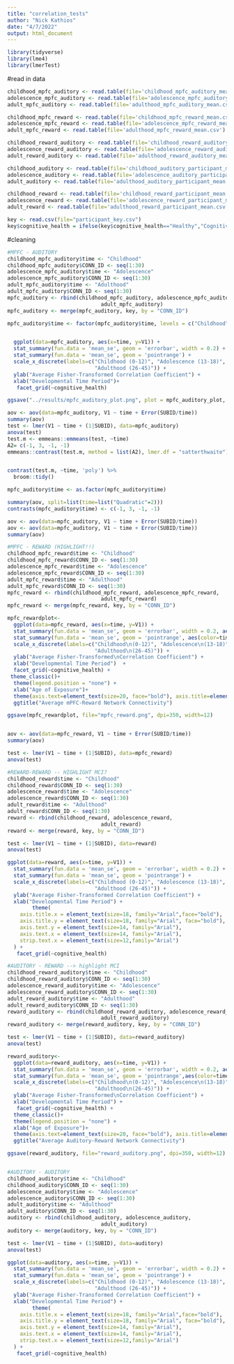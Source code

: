 ```yaml
---
title: "correlation_tests"
author: "Nick Kathios"
date: "4/7/2022"
output: html_document
---
```


```r
library(tidyverse)
library(lme4)
library(lmerTest)
```

#read in data
```r
childhood_mpfc_auditory <- read.table(file='childhood_mpfc_auditory_mean.csv')
adolescence_mpfc_auditory <- read.table(file='adolescence_mpfc_auditory_mean.csv')
adult_mpfc_auditory <- read.table(file='adulthood_mpfc_auditory_mean.csv')

childhood_mpfc_reward <- read.table(file='childhood_mpfc_reward_mean.csv')
adolescence_mpfc_reward <- read.table(file='adolescence_mpfc_reward_mean.csv')
adult_mpfc_reward <- read.table(file='adulthood_mpfc_reward_mean.csv')

childhood_reward_auditory <- read.table(file='childhood_reward_auditory_mean.csv')
adolescence_reward_auditory <- read.table(file='adolescence_reward_auditory_mean.csv')
adult_reward_auditory <- read.table(file='adulthood_reward_auditory_mean.csv')

childhood_auditory <- read.table(file='childhood_auditory_participant_mean.csv')
adolescence_auditory <- read.table(file='adolescence_auditory_participant_mean.csv')
adult_auditory <- read.table(file='adulthood_auditory_participant_mean.csv')

childhood_reward <- read.table(file='childhood_reward_participant_mean.csv')
adolescence_reward <- read.table(file='adolescence_reward_participant_mean.csv')
adult_reward <- read.table(file='adulthood_reward_participant_mean.csv')

key <- read.csv(file="participant_key.csv")
key$cognitive_health = ifelse(key$cognitive_health=="Healthy","Cognitively Healthy", key$cognitive_health) #recoding some values

```

#cleaning
```r
#MPFC - AUDITORY
childhood_mpfc_auditory$time <- "Childhood"
childhood_mpfc_auditory$CONN_ID <- seq(1:30)
adolescence_mpfc_auditory$time <- "Adolescence"
adolescence_mpfc_auditory$CONN_ID <- seq(1:30)
adult_mpfc_auditory$time <- "Adulthood"
adult_mpfc_auditory$CONN_ID <- seq(1:30)
mpfc_auditory <- rbind(childhood_mpfc_auditory, adolescence_mpfc_auditory,
                              adult_mpfc_auditory)
mpfc_auditory <- merge(mpfc_auditory, key, by = "CONN_ID")

mpfc_auditory$time <- factor(mpfc_auditory$time, levels = c("Childhood", "Adolescence", "Adulthood"))


  ggplot(data=mpfc_auditory, aes(x=time, y=V1)) +
  stat_summary(fun.data = 'mean_se', geom = 'errorbar', width = 0.2) +
  stat_summary(fun.data = 'mean_se', geom = 'pointrange') +
  scale_x_discrete(labels=c("Childhood (0-12)", "Adolescence (13-18)",
                            "Adulthood (26-45)")) +
  ylab("Average Fisher-Transformed Correlation Coefficient") +
  xlab("Developmental Time Period")+
   facet_grid(~cognitive_health)

ggsave("../results/mpfc_auditory_plot.png", plot = mpfc_auditory_plot, width=11)

aov <- aov(data=mpfc_auditory, V1 ~ time + Error(SUBID/time))
summary(aov)
test <- lmer(V1 ~ time + (1|SUBID), data=mpfc_auditory)
anova(test)
test.m <- emmeans::emmeans(test, ~time)
A2= c(-1, 3, -1, -1)
emmeans::contrast(test.m, method = list(A2), lmer.df = "satterthwaite")


contrast(test.m, ~time, 'poly') %>%
  broom::tidy()

mpfc_auditory$time <- as.factor(mpfc_auditory$time)

summary(aov, split=list(time=list("Quadratic"=2)))
contrasts(mpfc_auditory$time) <- c(-1, 3, -1, -1)

aov <- aov(data=mpfc_auditory, V1 ~ time + Error(SUBID/time))
aov <- aov(data=mpfc_auditory, V1 ~ time + Error(SUBID/time))
summary(aov)

#MPFC - REWARD (HIGHLIGHT!!)
childhood_mpfc_reward$time <- "Childhood"
childhood_mpfc_reward$CONN_ID <- seq(1:30)
adolescence_mpfc_reward$time <- "Adolescence"
adolescence_mpfc_reward$CONN_ID <- seq(1:30)
adult_mpfc_reward$time <- "Adulthood"
adult_mpfc_reward$CONN_ID <- seq(1:30)
mpfc_reward <- rbind(childhood_mpfc_reward, adolescence_mpfc_reward,
                              adult_mpfc_reward)
mpfc_reward <- merge(mpfc_reward, key, by = "CONN_ID")

mpfc_rewardplot<-
  ggplot(data=mpfc_reward, aes(x=time, y=V1)) +
  stat_summary(fun.data = 'mean_se', geom = 'errorbar', width = 0.2, aes(color=time)) +
  stat_summary(fun.data = 'mean_se', geom = 'pointrange', aes(color=time)) +
  scale_x_discrete(labels=c("Childhood\n(0-12)", "Adolescence\n(13-18)",
                            "Adulthood\n(26-45)")) +
  ylab("Average Fisher-Transformed\nCorrelation Coefficient") +
  xlab("Developmental Time Period")  + 
  facet_grid(~cognitive_health) + 
 theme_classic()+
  theme(legend.position = "none") +
  xlab("Age of Exposure")+
  theme(axis.text=element_text(size=20, face="bold"), axis.title=element_text(size=20,face="bold"), strip.text.x = element_text(size=18,face="bold"), title = element_text(size=22, face="bold")) +
  ggtitle("Average mPFC-Reward Network Connectivity")

ggsave(mpfc_rewardplot, file="mpfc_reward.png", dpi=350, width=12)


aov <- aov(data=mpfc_reward, V1 ~ time + Error(SUBID/time))
summary(aov)

test <- lmer(V1 ~ time + (1|SUBID), data=mpfc_reward)
anova(test)

#REWARD-REWARD -- HIGHLIGHT MCI?
childhood_reward$time <- "Childhood"
childhood_reward$CONN_ID <- seq(1:30)
adolescence_reward$time <- "Adolescence"
adolescence_reward$CONN_ID <- seq(1:30)
adult_reward$time <- "Adulthood"
adult_reward$CONN_ID <- seq(1:30)
reward <- rbind(childhood_reward, adolescence_reward,
                              adult_reward)
reward <- merge(reward, key, by = "CONN_ID")

test <- lmer(V1 ~ time + (1|SUBID), data=reward)
anova(test)

ggplot(data=reward, aes(x=time, y=V1)) +
  stat_summary(fun.data = 'mean_se', geom = 'errorbar', width = 0.2) +
  stat_summary(fun.data = 'mean_se', geom = 'pointrange') +
  scale_x_discrete(labels=c("Childhood (0-12)", "Adolescence (13-18)",
                            "Adulthood (26-45)")) +
  ylab("Average Fisher-Transformed Correlation Coefficient") +
  xlab("Developmental Time Period") +
        theme(
    axis.title.x = element_text(size=18, family="Arial",face="bold"),
    axis.title.y = element_text(size=18, family="Arial", face="bold"),
    axis.text.y = element_text(size=14, family="Arial"), 
    axis.text.x = element_text(size=14, family="Arial"),
    strip.text.x = element_text(size=12,family="Arial")
  ) +
   facet_grid(~cognitive_health)

#AUDITORY - REWARD --> highlight MCI
childhood_reward_auditory$time <- "Childhood"
childhood_reward_auditory$CONN_ID <- seq(1:30)
adolescence_reward_auditory$time <- "Adolescence"
adolescence_reward_auditory$CONN_ID <- seq(1:30)
adult_reward_auditory$time <- "Adulthood"
adult_reward_auditory$CONN_ID <- seq(1:30)
reward_auditory <- rbind(childhood_reward_auditory, adolescence_reward_auditory,
                              adult_reward_auditory)
reward_auditory <- merge(reward_auditory, key, by = "CONN_ID")

test <- lmer(V1 ~ time + (1|SUBID), data=reward_auditory)
anova(test)

reward_auditory<-
  ggplot(data=reward_auditory, aes(x=time, y=V1)) +
  stat_summary(fun.data = 'mean_se', geom = 'errorbar', width = 0.2, aes(color=time)) +
  stat_summary(fun.data = 'mean_se', geom = 'pointrange',aes(color=time)) +
  scale_x_discrete(labels=c("Childhood\n(0-12)", "Adolescence\n(13-18)",
                            "Adulthood\n(26-45)")) +
  ylab("Average Fisher-Transformed\nCorrelation Coefficient") +
  xlab("Developmental Time Period") +
   facet_grid(~cognitive_health) +
  theme_classic()+
  theme(legend.position = "none") +
  xlab("Age of Exposure")+
  theme(axis.text=element_text(size=20, face="bold"), axis.title=element_text(size=20,face="bold"), strip.text.x = element_text(size=18,face="bold"), title = element_text(size=22, face="bold")) +
  ggtitle("Average Auditory-Reward Network Connectivity")

ggsave(reward_auditory, file="reward_auditory.png", dpi=350, width=12)


#AUDITORY - AUDITORY
childhood_auditory$time <- "Childhood"
childhood_auditory$CONN_ID <- seq(1:30)
adolescence_auditory$time <- "Adolescence"
adolescence_auditory$CONN_ID <- seq(1:30)
adult_auditory$time <- "Adulthood"
adult_auditory$CONN_ID <- seq(1:30)
auditory <- rbind(childhood_auditory, adolescence_auditory,
                              adult_auditory)
auditory <- merge(auditory, key, by = "CONN_ID")

test <- lmer(V1 ~ time + (1|SUBID), data=auditory)
anova(test)

ggplot(data=auditory, aes(x=time, y=V1)) +
  stat_summary(fun.data = 'mean_se', geom = 'errorbar', width = 0.2) +
  stat_summary(fun.data = 'mean_se', geom = 'pointrange') +
  scale_x_discrete(labels=c("Childhood (0-12)", "Adolescence (13-18)",
                            "Adulthood (26-45)")) +
  ylab("Average Fisher-Transformed Correlation Coefficient") +
  xlab("Developmental Time Period") +
        theme(
    axis.title.x = element_text(size=18, family="Arial",face="bold"),
    axis.title.y = element_text(size=18, family="Arial", face="bold"),
    axis.text.y = element_text(size=14, family="Arial"), 
    axis.text.x = element_text(size=14, family="Arial"),
    strip.text.x = element_text(size=12,family="Arial")
  ) +
   facet_grid(~cognitive_health)
```
